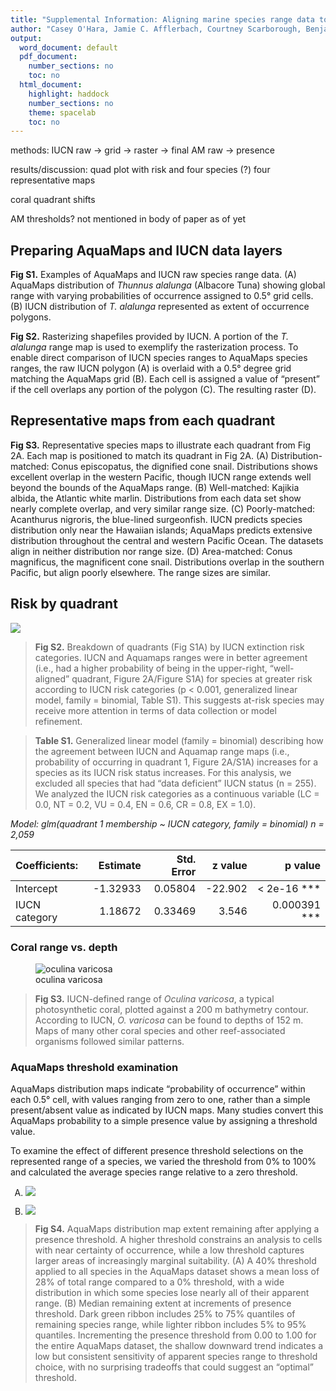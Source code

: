 ```yaml
---
title: "Supplemental Information: Aligning marine species range data to better serve science and conservation"
author: "Casey O'Hara, Jamie C. Afflerbach, Courtney Scarborough, Benjamin S. Halpern"
output:
  word_document: default
  pdf_document:
    number_sections: no
    toc: no
  html_document:
    highlight: haddock
    number_sections: no
    theme: spacelab
    toc: no
---
```


<!--

-->

methods:
IUCN raw -> grid -> raster -> final
AM raw -> presence

results/discussion:
quad plot with risk and four species (?)
four representative maps

coral quadrant shifts

AM thresholds? not mentioned in body of paper as of yet

## Preparing AquaMaps and IUCN data layers

__Fig S1.__  Examples of AquaMaps and IUCN raw species range data. (A) AquaMaps distribution of _Thunnus alalunga_ (Albacore Tuna) showing global range with varying probabilities of occurrence assigned to 0.5° grid cells. (B) IUCN distribution of _T. alalunga_ represented as extent of occurrence polygons.

__Fig S2.__ Rasterizing shapefiles provided by IUCN. A portion of the _T. alalunga_ range map is used to exemplify the rasterization process.  To enable direct comparison of IUCN species ranges to AquaMaps species ranges, the raw IUCN polygon (A) is overlaid with a 0.5° degree grid matching the AquaMaps grid (B).  Each cell is assigned a value of "present" if the cell overlaps any portion of the polygon (C).  The resulting raster (D).

## Representative maps from each quadrant

__Fig S3.__ Representative species maps to illustrate each quadrant from Fig 2A.  Each map is positioned to match its quadrant in Fig 2A.
(A) Distribution-matched: Conus episcopatus, the dignified cone snail.  Distributions shows excellent overlap in the western Pacific, though IUCN range extends well beyond the bounds of the AquaMaps range.
(B) Well-matched: Kajikia albida, the Atlantic white marlin.  Distributions from each data set show nearly complete overlap, and very similar range size.
(C) Poorly-matched: Acanthurus nigroris, the blue-lined surgeonfish.  IUCN predicts species distribution only near the Hawaiian islands; AquaMaps predicts extensive distribution throughout the central and western Pacific Ocean.  The datasets align in neither distribution nor range size.
(D) Area-matched: Conus magnificus, the magnificent cone snail.  Distributions overlap in the southern Pacific, but align poorly elsewhere.  The range sizes are similar.


## Risk by quadrant

<a id = 'S2'></a>

![](figures/si_barchart_spp_risk_quads.png)

>  __Fig S2.__ Breakdown of quadrants (Fig S1A) by IUCN extinction risk categories.  IUCN and Aquamaps ranges were in better agreement (i.e., had a higher probability of being in the upper-right, "well-aligned" quadrant, Figure 2A/Figure S1A) for species at greater risk according to IUCN risk categories (p < 0.001, generalized linear model, family = binomial, Table S1).  This suggests at-risk species may receive more attention in terms of data collection or model refinement.  

> __Table S1.__  Generalized linear model (family = binomial) describing how the agreement between IUCN and Aquamap range maps (i.e., probability of occurring in quadrant 1, Figure 2A/S1A) increases for a species as its IUCN risk status increases.  For this analysis, we excluded all species that had "data deficient" IUCN status (n = 255).  We analyzed the IUCN risk categories as a continuous variable (LC = 0.0, NT = 0.2, VU = 0.4, EN = 0.6, CR = 0.8, EX = 1.0).

_Model: glm(quadrant 1 membership ~ IUCN category, family = binomial) n = 2,059_

| Coefficients:  | Estimate | Std. Error | z value | p value      |
| :-----         |   -----: |     -----: |  -----: |       -----: |
| Intercept      | -1.32933 |   0.05804  | -22.902 | < 2e-16 ***  |
| IUCN category  |  1.18672 |   0.33469  |   3.546 | 0.000391 *** |


### Coral range vs. depth

<a id = 'S3'></a>

![oculina varicosa](figures/si_coralmap.png)

>  __Fig S3.__ IUCN-defined range of _Oculina varicosa_, a typical photosynthetic coral, plotted against a 200 m bathymetry contour. According to IUCN, _O. varicosa_ can be found to depths of 152 m.  Maps of many other coral species and other reef-associated organisms followed similar patterns.

### AquaMaps threshold examination

<a id = 'S4'></a>

AquaMaps distribution maps indicate "probability of occurrence" within each 0.5° cell, with values ranging from zero to one, rather than a simple present/absent value as indicated by IUCN maps.  Many studies convert this AquaMaps probability to a simple presence value by assigning a threshold value.  

To examine the effect of different presence threshold selections on the represented range of a species, we varied the threshold from 0% to 100% and calculated the average species range relative to a zero threshold.

A. 
![](figures/si_am_threshold.png) 

B. 
![](figures/si_ribbon_am_threshold.png)

>  __Fig S4.__ AquaMaps distribution map extent remaining after applying a presence threshold. A higher threshold constrains an analysis to cells with near certainty of occurrence, while a low threshold captures larger areas of increasingly marginal suitability. (A) A 40% threshold applied to all species in the AquaMaps dataset shows a mean loss of 28% of total range compared to a 0% threshold, with a wide distribution in which some species lose nearly all of their apparent range.  (B) Median remaining extent at increments of presence threshold. Dark green ribbon includes 25% to 75% quantiles of remaining species range, while lighter ribbon includes 5% to 95% quantiles.  Incrementing the presence threshold from 0.00 to 1.00 for the entire AquaMaps dataset, the shallow downward trend indicates a low but consistent sensitivity of apparent species range to threshold choice, with no surprising tradeoffs that could suggest an "optimal" threshold.


<!--
## MPA gap analysis - explanation
 
___why so many gaps and 10+ species show up with IUCN.  I will write up a paragraph once I've had a little more time to examine maps___

- check which species are gap species; check maps
- check which species are 10%+ species and check maps
- where do these species fall georegionally? is there anything odd about their ranges? any reason why IUCN would be 
- hypothesis to explain more gap species: Aquamaps more diffuse than IUCN, catching individual cells that could be suitable; a single cell (even low probability) moves a species from "gap" to non-gap status.  IUCN more clustered by polygon boundaries; so no scattered cells to accidentally fall into an MPA. 
    - introducing errors: AM = likely commission (overestimates species with tiny bits of range in MPAs) vs IUCN = possible omission (misses possible real habitat that falls within MPAs)
- hypothesis to explain more 10%+ species - ten random samples most have IUCN polygons just east of Australia where a large MPA is indicated - Great Barrier Reef I assume - a single large poly falling in GBR gets a high score, while for the same species, many of the AM ranges (also in same area) scatter suitable area over larger extent, so lower percent of species range is protected
    - introducing errors: IUCN = likely omission (skipping possible real habitat outside of MPAs) and likely commission (possibly overcounting real habitat in MPAs e.g. GBR); AquaMaps = probably a little commission (possibly underestimating, if it overpredicts lots of range outside MPAs, thus reducing the proportion of protected range)
-->

<!--
#### Caveats
For example, as of this writing, IUCN has released no spatial data for class Elasmobranchii (cartilaginous fishes including sharks and rays); and while IUCN offers a large number of maps within class Actinopterygii (ray-finned bony fishes), the available maps include only a few primarily tropical taxonomic sub-groups, such as wrasses, damselfish, butterflyfish, tunas, and billfishes, but are missing economically important subgroups including salmon, rockfish, and clupeids.  However, IUCN's criterion of comprehensive assessment greatly reduces the risk of sample bias within the bounds of the assessed taxonomic groups.
-->

